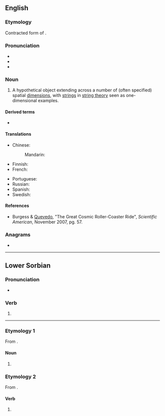 {{also|Brane}}
==English==
{{wikipedia}}

===Etymology===
Contracted form of {{m|en|membrane}}.

===Pronunciation===
* {{IPA|/bɹeɪn/|lang=en}}
* {{homophones|brain|lang=en}}
* {{rhymes|eɪn|lang=en}}

===Noun===
{{en-noun}}

# {{lb|en|physics}} A hypothetical object extending across a number of (often specified) spatial [[dimension]]s, with [[strings]] in [[string theory]] seen as one-dimensional examples.

====Derived terms====
* {{l|en|black brane}}

====Translations====
{{trans-top|hypothetical object}}
* Chinese:
*: Mandarin: {{t+|cmn|膜|tr=mó}}
* Finnish: {{t|fi|braani}}
* French: {{t+|fr|brane|f}}
{{trans-mid}}
* Portuguese: {{t|pt|brana|f}}
* Russian: {{t|ru|брана|f|sc=Cyrl}}
* Spanish: {{t|es|brana|f}}
* Swedish: {{t+|sv|bran|n}}
{{trans-bottom}}

====References====
* Burgess & [[w:Fernando Quevedo|Quevedo]], "The Great Cosmic Roller-Coaster Ride", ''Scientific American'', November 2007, pg. 57.

===Anagrams===
* {{anagrams|en|Abner|Beran|Béarn|NBAer|Naber|baren|benar}}

----

==Lower Sorbian==

===Pronunciation===
* {{IPA|/ˈbranɛ/|[ˈbranə]|lang=dsb}}

===Verb===
{{head|dsb|participle form}}

# {{inflection of|brany||nom|and|acc|s|n|;|nom|and|acc|p|lang=dsb}}

----

===Etymology 1===
From {{inh|enm|ang|bræġen}}.

====Noun====
{{head|enm|noun}}

# {{alternative form of|lang=enm|brayn}}

===Etymology 2===
From {{m|enm|brayn|pos=noun}}.

====Verb====
{{head|enm|verb}}

# {{alternative form of|lang=enm|braynen}}
